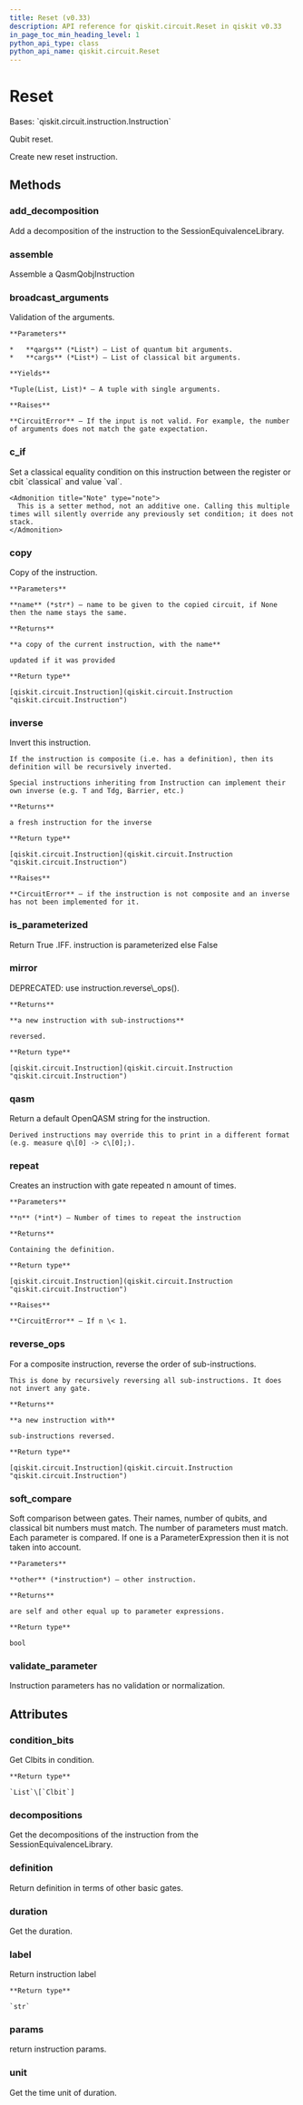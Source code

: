 ```yaml
---
title: Reset (v0.33)
description: API reference for qiskit.circuit.Reset in qiskit v0.33
in_page_toc_min_heading_level: 1
python_api_type: class
python_api_name: qiskit.circuit.Reset
---
```


# Reset

<Class id="qiskit.circuit.Reset" isDedicatedPage={true} github="https://github.com/qiskit/qiskit/tree/stable/0.19/qiskit/circuit/reset.py" signature="Reset" modifiers="class">
  Bases: `qiskit.circuit.instruction.Instruction`

  Qubit reset.

  Create new reset instruction.

  ## Methods

  <span id="qiskit-circuit-reset-add-decomposition" />

  ### add\_decomposition

  <Function id="qiskit.circuit.Reset.add_decomposition" signature="Reset.add_decomposition(decomposition)">
    Add a decomposition of the instruction to the SessionEquivalenceLibrary.
  </Function>

  <span id="qiskit-circuit-reset-assemble" />

  ### assemble

  <Function id="qiskit.circuit.Reset.assemble" signature="Reset.assemble()">
    Assemble a QasmQobjInstruction
  </Function>

  <span id="qiskit-circuit-reset-broadcast-arguments" />

  ### broadcast\_arguments

  <Function id="qiskit.circuit.Reset.broadcast_arguments" signature="Reset.broadcast_arguments(qargs, cargs)">
    Validation of the arguments.

    **Parameters**

    *   **qargs** (*List*) – List of quantum bit arguments.
    *   **cargs** (*List*) – List of classical bit arguments.

    **Yields**

    *Tuple(List, List)* – A tuple with single arguments.

    **Raises**

    **CircuitError** – If the input is not valid. For example, the number of arguments does not match the gate expectation.
  </Function>

  <span id="qiskit-circuit-reset-c-if" />

  ### c\_if

  <Function id="qiskit.circuit.Reset.c_if" signature="Reset.c_if(classical, val)">
    Set a classical equality condition on this instruction between the register or cbit `classical` and value `val`.

    <Admonition title="Note" type="note">
      This is a setter method, not an additive one. Calling this multiple times will silently override any previously set condition; it does not stack.
    </Admonition>
  </Function>

  <span id="qiskit-circuit-reset-copy" />

  ### copy

  <Function id="qiskit.circuit.Reset.copy" signature="Reset.copy(name=None)">
    Copy of the instruction.

    **Parameters**

    **name** (*str*) – name to be given to the copied circuit, if None then the name stays the same.

    **Returns**

    **a copy of the current instruction, with the name**

    updated if it was provided

    **Return type**

    [qiskit.circuit.Instruction](qiskit.circuit.Instruction "qiskit.circuit.Instruction")
  </Function>

  <span id="qiskit-circuit-reset-inverse" />

  ### inverse

  <Function id="qiskit.circuit.Reset.inverse" signature="Reset.inverse()">
    Invert this instruction.

    If the instruction is composite (i.e. has a definition), then its definition will be recursively inverted.

    Special instructions inheriting from Instruction can implement their own inverse (e.g. T and Tdg, Barrier, etc.)

    **Returns**

    a fresh instruction for the inverse

    **Return type**

    [qiskit.circuit.Instruction](qiskit.circuit.Instruction "qiskit.circuit.Instruction")

    **Raises**

    **CircuitError** – if the instruction is not composite and an inverse has not been implemented for it.
  </Function>

  <span id="qiskit-circuit-reset-is-parameterized" />

  ### is\_parameterized

  <Function id="qiskit.circuit.Reset.is_parameterized" signature="Reset.is_parameterized()">
    Return True .IFF. instruction is parameterized else False
  </Function>

  <span id="qiskit-circuit-reset-mirror" />

  ### mirror

  <Function id="qiskit.circuit.Reset.mirror" signature="Reset.mirror()">
    DEPRECATED: use instruction.reverse\_ops().

    **Returns**

    **a new instruction with sub-instructions**

    reversed.

    **Return type**

    [qiskit.circuit.Instruction](qiskit.circuit.Instruction "qiskit.circuit.Instruction")
  </Function>

  <span id="qiskit-circuit-reset-qasm" />

  ### qasm

  <Function id="qiskit.circuit.Reset.qasm" signature="Reset.qasm()">
    Return a default OpenQASM string for the instruction.

    Derived instructions may override this to print in a different format (e.g. measure q\[0] -> c\[0];).
  </Function>

  <span id="qiskit-circuit-reset-repeat" />

  ### repeat

  <Function id="qiskit.circuit.Reset.repeat" signature="Reset.repeat(n)">
    Creates an instruction with gate repeated n amount of times.

    **Parameters**

    **n** (*int*) – Number of times to repeat the instruction

    **Returns**

    Containing the definition.

    **Return type**

    [qiskit.circuit.Instruction](qiskit.circuit.Instruction "qiskit.circuit.Instruction")

    **Raises**

    **CircuitError** – If n \< 1.
  </Function>

  <span id="qiskit-circuit-reset-reverse-ops" />

  ### reverse\_ops

  <Function id="qiskit.circuit.Reset.reverse_ops" signature="Reset.reverse_ops()">
    For a composite instruction, reverse the order of sub-instructions.

    This is done by recursively reversing all sub-instructions. It does not invert any gate.

    **Returns**

    **a new instruction with**

    sub-instructions reversed.

    **Return type**

    [qiskit.circuit.Instruction](qiskit.circuit.Instruction "qiskit.circuit.Instruction")
  </Function>

  <span id="qiskit-circuit-reset-soft-compare" />

  ### soft\_compare

  <Function id="qiskit.circuit.Reset.soft_compare" signature="Reset.soft_compare(other)">
    Soft comparison between gates. Their names, number of qubits, and classical bit numbers must match. The number of parameters must match. Each parameter is compared. If one is a ParameterExpression then it is not taken into account.

    **Parameters**

    **other** (*instruction*) – other instruction.

    **Returns**

    are self and other equal up to parameter expressions.

    **Return type**

    bool
  </Function>

  <span id="qiskit-circuit-reset-validate-parameter" />

  ### validate\_parameter

  <Function id="qiskit.circuit.Reset.validate_parameter" signature="Reset.validate_parameter(parameter)">
    Instruction parameters has no validation or normalization.
  </Function>

  ## Attributes

  ### condition\_bits

  <Attribute id="qiskit.circuit.Reset.condition_bits">
    Get Clbits in condition.

    **Return type**

    `List`\[`Clbit`]
  </Attribute>

  ### decompositions

  <Attribute id="qiskit.circuit.Reset.decompositions">
    Get the decompositions of the instruction from the SessionEquivalenceLibrary.
  </Attribute>

  ### definition

  <Attribute id="qiskit.circuit.Reset.definition">
    Return definition in terms of other basic gates.
  </Attribute>

  ### duration

  <Attribute id="qiskit.circuit.Reset.duration">
    Get the duration.
  </Attribute>

  ### label

  <Attribute id="qiskit.circuit.Reset.label">
    Return instruction label

    **Return type**

    `str`
  </Attribute>

  ### params

  <Attribute id="qiskit.circuit.Reset.params">
    return instruction params.
  </Attribute>

  ### unit

  <Attribute id="qiskit.circuit.Reset.unit">
    Get the time unit of duration.
  </Attribute>
</Class>

